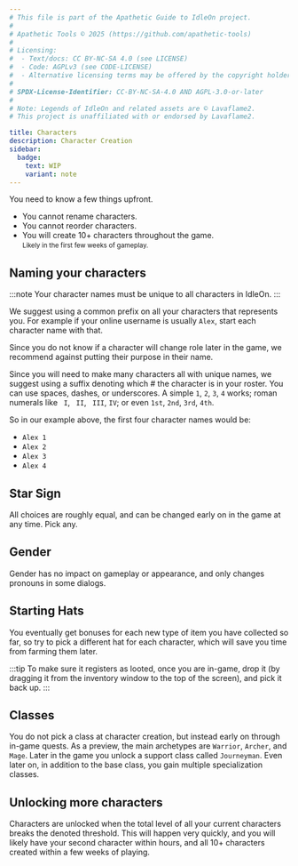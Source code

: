 ```yaml
---
# This file is part of the Apathetic Guide to IdleOn project.
#
# Apathetic Tools © 2025 (https://github.com/apathetic-tools)
#
# Licensing:
#  - Text/docs: CC BY-NC-SA 4.0 (see LICENSE)
#  - Code: AGPLv3 (see CODE-LICENSE)
#  - Alternative licensing terms may be offered by the copyright holder.
#
# SPDX-License-Identifier: CC-BY-NC-SA-4.0 AND AGPL-3.0-or-later
#
# Note: Legends of IdleOn and related assets are © Lavaflame2.
# This project is unaffiliated with or endorsed by Lavaflame2.

title: Characters
description: Character Creation
sidebar:
  badge:
    text: WIP
    variant: note
---
```


You need to know a few things upfront. 

- You cannot rename characters.
- You cannot reorder characters.
- You will create 10+ characters throughout the game.<br /><small>Likely in the first few weeks of gameplay.</small>

## Naming your characters

:::note
Your character names <Stress>must</Stress> be unique to <Stress>all</Stress> characters in IdleOn.
:::

We suggest using a common <Def desc="Letters that come at the beginning of the name">prefix</Def> on all your characters that represents you. For example if your online username is usually `Alex`, start each character name with that.

Since you do not know if a character will change role later in the game, we recommend against putting their purpose in their name.

Since you will need to make many characters all with unique names, we suggest using a <Def desc="Letters that come at the end of the name">suffix</Def> denoting which # the character is in your roster. You can use spaces, dashes, or underscores. A simple `1`, `2`, `3`, `4` works; roman numerals like ` I`, ` II`, ` III`, `IV`; or even `1st`, `2nd`, `3rd`, `4th`.

So in our example above, the first four character names would be:

- `Alex 1`
- `Alex 2`
- `Alex 3`
- `Alex 4`

## Star Sign

All choices are roughly equal, and can be changed early on in the game at any time. Pick any.

## Gender

Gender has no impact on gameplay or appearance, and only changes pronouns in some dialogs.

## Starting Hats

You eventually get bonuses for each new type of item you have collected so far, so try to pick a different hat for each character, which will save you time from farming them later. 

:::tip
To make sure it registers as looted, once you are in-game, drop it (by dragging it from the inventory window to the top of the screen), and pick it back up.
:::

## Classes

You do not pick a class at character creation, but instead early on through in-game quests. As a preview, the main archetypes are `Warrior`, `Archer`, and `Mage`. Later in the game you unlock a support class called `Journeyman`. Even later on, in addition to the base class, you gain multiple specialization classes.

## Unlocking more characters

Characters are unlocked when the total level of all your current characters breaks the denoted threshold. This will happen very quickly, and you will likely have your second character within hours, and all 10+ characters created within a few weeks of playing.

